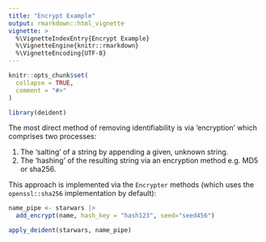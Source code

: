 ---
title: "Encrypt Example"
output: rmarkdown::html_vignette
vignette: >
  %\VignetteIndexEntry{Encrypt Example}
  %\VignetteEngine{knitr::rmarkdown}
  %\VignetteEncoding{UTF-8}
---

```{r, include = FALSE}
knitr::opts_chunk$set(
  collapse = TRUE,
  comment = "#>"
)
```

```{r setup}
library(deident)
```

The most direct method of removing identifiability is via 'encryption' which comprises two processes:

1. The 'salting' of a string by appending a given, unknown string.
2. The 'hashing' of the resulting string via an encryption method e.g. MD5 or sha256.

This approach is implemented via the `Encrypter` methods (which uses the `openssl::sha256` implementation by default):

``` {r}
name_pipe <- starwars |> 
  add_encrypt(name, hash_key = "hash123", seed="seed456")

apply_deident(starwars, name_pipe)
```



